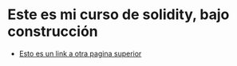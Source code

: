 # Este es mi curso de solidity, bajo construcción


- [Esto es un link a otra pagina superior](/courses/nextjs/intro)
